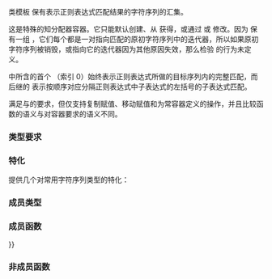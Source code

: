 {{cpp/title|match_results}}
{{cpp/regex/match_results/navbar}}
{{dcl begin}}
{{dcl header|regex}}
{{dcl|num=1|since=c++11|1=
template&lt;
    class BidirIt,
    class Alloc = std::allocator&lt;std::sub_match&lt;BidirIt&gt;&gt;
&gt; class match_results;
}}
{{dcl|num=2|since=c++17|1=
namespace pmr {
    template &lt;class BidirIt&gt;
    using match_results = std::match_results&lt;BidirIt,
                              std::pmr::polymorphic_allocator&lt;
                                  std::sub_match&lt;BidirIt&gt;&gt;&gt;;
}
}}
{{dcl end}}

类模板 {{tt|std::match_results}} 保有表示正则表达式匹配结果的字符序列的汇集。

这是特殊的知分配器容器。它只能默认创建、从 {{lc|std::regex_iterator}} 获得，或通过 {{lc|std::regex_search}} 或 {{lc|std::regex_match}} 修改。因为 {{tt|std::match_results}} 保有一组 {{lc|std::sub_match}}，它们每个都是一对指向匹配的原初字符序列中的迭代器，所以如果原初字符序列被销毁，或指向它的迭代器因为其他原因失效，那么检验 {{tt|std::match_results}} 的行为未定义。

{{tt|std::match_results}} 中所含的首个 {{lc|std::sub_match}}（索引 0）始终表示正则表达式所做的目标序列内的完整匹配，而后继的 {{lc|std::sub_match}} 表示按顺序对应分隔正则表达式中子表达式的左括号的子表达式匹配。

{{tt|std::match_results}} 满足{{named req|AllocatorAwareContainer}}与{{named req|SequenceContainer}}的要求，但仅支持复制赋值、移动赋值和为常容器定义的操作，并且比较函数的语义与对容器要求的语义不同。

===类型要求===
{{par begin}}
{{par req named|BidirIt|BidirectionalIterator}}
{{par req named|Alloc|Allocator}}
{{par end}}

===特化===
提供几个对常用字符序列类型的特化：

{{dsc begin}}
{{dsc header|regex}}
{{dsc hitem|类型|定义}}
{{dsc|{{tt|std::cmatch}}|{{c/core|std::match_results&lt;const char*&gt;}}}}
{{dsc|{{tt|std::wcmatch}}|{{c/core|std::match_results&lt;const wchar_t*&gt;}}}}
{{dsc|{{tt|std::smatch}}|{{c/core|std::match_results&lt;std::string::const_iterator&gt;}}}}
{{dsc|{{tt|std::wsmatch}}|{{c/core|std::match_results&lt;std::wstring::const_iterator&gt;}}}}
{{dsc|{{tt|std::pmr::cmatch}} {{mark c++17}}|{{c/core|std::pmr::match_results&lt;const char*&gt;}}}}
{{dsc|{{tt|std::pmr::wcmatch}} {{mark c++17}}|{{c/core|std::pmr::match_results&lt;const wchar_t*&gt;}}}}
{{dsc|{{tt|std::pmr::smatch}} {{mark c++17}}|{{c/core|std::pmr::match_results&lt;std::string::const_iterator&gt;}}}}
{{dsc|{{tt|std::pmr::wsmatch}} {{mark c++17}}|{{c/core|std::pmr::match_results&lt;std::wstring::const_iterator&gt;}}}}
{{dsc end}}

===成员类型===
{{dsc begin}}
{{dsc hitem|成员类型|定义}}
{{dsc|{{tt|allocator_type}}|{{tt|Allocator}}}}
{{dsc|{{tt|value_type}}|{{c/core|std::sub_match&lt;BidirIt&gt;}}}}
{{dsc|{{tt|const_reference}}|{{c/core|const value_type&amp;}}}}
{{dsc|{{tt|reference}}|{{tt|value_type&amp;}}}}
{{dsc|{{tt|const_iterator}}|''由实现定义''（取决于底层容器）}}
{{dsc|{{tt|iterator}}|{{tt|const_iterator}}}}
{{dsc|{{tt|difference_type}}|{{c/core|std::iterator_traits&lt;BidirIt&gt;::difference_type}}}}
{{dsc|{{tt|size_type}}|{{c/core|std::allocator_traits&lt;Alloc&gt;::size_type}}}}
{{dsc|{{tt|char_type}}|{{c/core|std::iterator_traits&lt;BidirIt&gt;::value_type}}}}
{{dsc|{{tt|string_type}}|{{c/core|std::basic_string&lt;char_type&gt;}}}}
{{dsc end}}

===成员函数===
{{dsc begin}}
{{dsc inc|cpp/regex/match_results/dsc constructor}}
{{dsc inc|cpp/regex/match_results/dsc destructor}}
{{dsc inc|cpp/regex/match_results/dsc operator{{=}}}}
{{dsc inc|cpp/regex/match_results/dsc get_allocator}}

{{dsc h2|状态}}
{{dsc mem fun|cpp/regex/match_results/ready|检查结果是否可用}}

{{dsc h2|大小}}
{{dsc inc|cpp/regex/match_results/dsc empty}}
{{dsc inc|cpp/regex/match_results/dsc size}}
{{dsc inc|cpp/regex/match_results/dsc max_size}}

{{dsc h2|元素访问}}
{{dsc inc|cpp/regex/match_results/dsc length}}
{{dsc inc|cpp/regex/match_results/dsc position}}
{{dsc inc|cpp/regex/match_results/dsc str}}
{{dsc inc|cpp/regex/match_results/dsc operator_at}}
{{dsc inc|cpp/regex/match_results/dsc prefix}}
{{dsc inc|cpp/regex/match_results/dsc suffix}}

{{dsc h2|迭代器}}
{{dsc inc|cpp/regex/match_results/dsc begin}}
{{dsc inc|cpp/regex/match_results/dsc end}}

{{dsc h2|格式}}
{{dsc inc|cpp/regex/match_results/dsc format}}

{{dsc h2|修改器}}
{{dsc inc|cpp/regex/match_results/dsc swap}}

{{dsc end}}

===非成员函数===
{{dsc begin}}
{{dsc inc|cpp/regex/match_results/dsc operator_cmp}}
{{dsc inc|cpp/regex/match_results/dsc swap2}}
{{dsc end}}

{{langlinks|de|en|es|fr|it|ja|ko|pt|ru}}